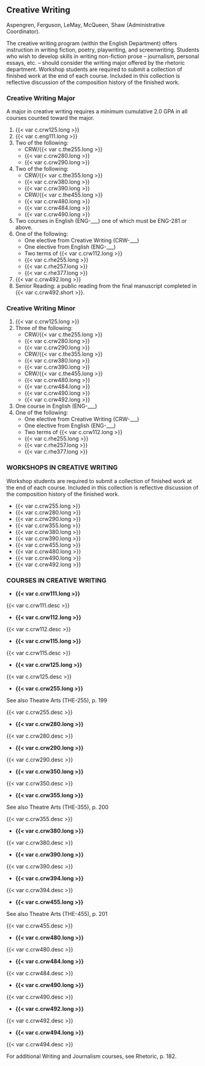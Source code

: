 ## Creative Writing {#sec-courses-in-creative-writing}
Aspengren, Ferguson, LeMay, McQueen, Shaw (Administrative Coordinator). 

The creative writing program (within the English Department) offers instruction in writing fiction, poetry, playwriting, and screenwriting.  Students who wish to develop skills in writing non-fiction prose – journalism, personal essays, etc. – should consider the writing major offered by the rhetoric department. Workshop students are required to submit a collection of finished work at the end of each course. Included in this collection is reflective discussion of the composition history of the finished work.

### Creative Writing Major
A major in creative writing requires a minimum cumulative 2.0 GPA in all courses counted toward the major.

1. {{< var c.crw125.long >}}
2. {{< var c.eng111.long >}}
3. Two of the following:
    - CRW/{{< var c.the255.long >}}
    - {{< var c.crw280.long >}}
    - {{< var c.crw290.long >}}
4. Two of the following: 
	  - CRW/{{< var c.the355.long >}}
	  - {{< var c.crw380.long >}}
	  - {{< var c.crw390.long >}}
	  - CRW/{{< var c.the455.long >}}
	  - {{< var c.crw480.long >}}
	  - {{< var c.crw484.long >}}
	  - {{< var c.crw490.long >}}
5. Two courses in English (ENG-___) one of which must be ENG-281 or above.
6. One of the following: 
    - One elective from Creative Writing (CRW-___)
    - One elective from English (ENG-___)
    - Two terms of {{< var c.crw112.long >}}
    - {{< var c.rhe255.long >}}
    - {{< var c.rhe257.long >}}
    - {{< var c.rhe377.long >}}
7. {{< var c.crw492.long >}}
8. Senior Reading: a public reading from the final manuscript completed in {{< var c.crw492.short >}}.

### Creative Writing Minor
1. {{< var c.crw125.long >}}
2. Three of the following: 
	  - CRW/{{< var c.the255.long >}}
	  - {{< var c.crw280.long >}}
	  - {{< var c.crw290.long >}}
	  - CRW/{{< var c.the355.long >}}
	  - {{< var c.crw380.long >}}
	  - {{< var c.crw390.long >}}
	  - CRW/{{< var c.the455.long >}}
	  - {{< var c.crw480.long >}}
	  - {{< var c.crw484.long >}}	
	  - {{< var c.crw490.long >}}
	  - {{< var c.crw492.long >}}
3. One course in English (ENG-___) 
4. One of the following: 
    - One elective from Creative Writing (CRW-___)
    - One elective from English (ENG-___)
    - Two terms of {{< var c.crw112.long >}}
    - {{< var c.rhe255.long >}}
    - {{< var c.rhe257.long >}}
    - {{< var c.rhe377.long >}}

### WORKSHOPS IN CREATIVE WRITING
Workshop students are required to submit a collection of finished work at the end of each course. Included in this collection is reflective discussion of the composition history of the finished work.
 
- {{< var c.crw255.long >}}
- {{< var c.crw280.long >}} 
- {{< var c.crw290.long >}} 
- {{< var c.crw355.long >}} 
- {{< var c.crw380.long >}}
- {{< var c.crw390.long >}} 
- {{< var c.crw455.long >}} 
- {{< var c.crw480.long >}} 
- {{< var c.crw490.long >}} 
- {{< var c.crw492.long >}}
 

### COURSES IN CREATIVE WRITING 
- **{{< var c.crw111.long >}}**

{{< var c.crw111.desc >}}

- **{{< var c.crw112.long >}}**

{{< var c.crw112.desc >}}

- **{{< var c.crw115.long >}}**

{{< var c.crw115.desc >}}

- **{{< var c.crw125.long >}}**

{{< var c.crw125.desc >}}

- **{{< var c.crw255.long >}}**

See also Theatre Arts (THE-255), p. 199

{{< var c.crw255.desc >}}

- **{{< var c.crw280.long >}}**

{{< var c.crw280.desc >}}

- **{{< var c.crw290.long >}}**

{{< var c.crw290.desc >}}

- **{{< var c.crw350.long >}}**

{{< var c.crw350.desc >}}

- **{{< var c.crw355.long >}}**

See also Theatre Arts (THE-355), p. 200

{{< var c.crw355.desc >}}

- **{{< var c.crw380.long >}}**

{{< var c.crw380.desc >}} 

- **{{< var c.crw390.long >}}**

{{< var c.crw390.desc >}}

- **{{< var c.crw394.long >}}**

{{< var c.crw394.desc >}}

- **{{< var c.crw455.long >}}**

See also Theatre Arts (THE-455), p. 201

{{< var c.crw455.desc >}}

- **{{< var c.crw480.long >}}**

{{< var c.crw480.desc >}}

- **{{< var c.crw484.long >}}**

{{< var c.crw484.desc >}}

- **{{< var c.crw490.long >}}**

{{< var c.crw490.desc >}}

- **{{< var c.crw492.long >}}**

{{< var c.crw492.desc >}}

- **{{< var c.crw494.long >}}**

{{< var c.crw494.desc >}}

For additional Writing and Journalism courses, see Rhetoric, p. 182.

